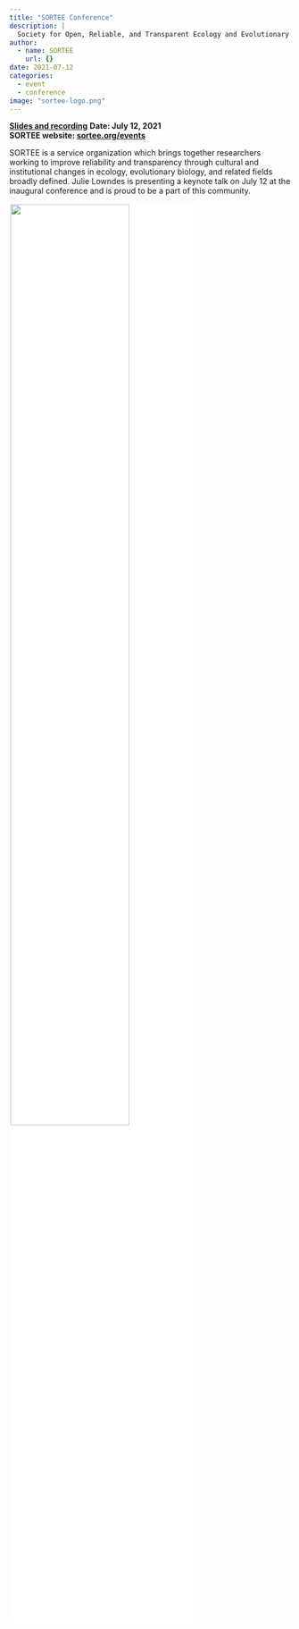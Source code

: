 ```yaml
---
title: "SORTEE Conference"
description: |
  Society for Open, Reliable, and Transparent Ecology and Evolutionary biology (SORTEE) Conference keynote by Julie Lowndes. 
author:
  - name: SORTEE
    url: {}
date: 2021-07-12
categories:
  - event 
  - conference
image: "sortee-logo.png"
---
```



**[Slides and recording](https://osf.io/47req/)**
**Date: July 12, 2021**\
**SORTEE website: [sortee.org/events](https://www.sortee.org/events/)**  

SORTEE is a service organization which brings together researchers working to improve reliability and transparency through cultural and institutional changes in ecology, evolutionary biology, and related fields broadly defined. Julie Lowndes is presenting a keynote talk on July 12 at the inaugural conference and is proud to be a part of this community.

![](sortee-logo.png){width="65%" style="background-color: white; padding:2px; display: inline-block;"}

